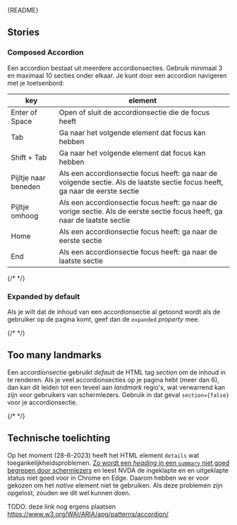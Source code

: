 
<Meta of={AccordionStories} />

<Markdown>{README}</Markdown>

<Primary />

<Controls />

## Stories

### Composed Accordion

Een accordion bestaat uit meerdere accordionsecties. Gebruik minimaal 3 en maximaal 10 secties onder elkaar. Je kunt door een accordion navigeren met je toetsenbord:

| key                  | element                                                                                                                      |
| -------------------- | ---------------------------------------------------------------------------------------------------------------------------- |
| Enter of Space       | Open of sluit de accordionsectie die de focus heeft                                                                          |
| Tab                  | Ga naar het volgende element dat focus kan hebben                                                                            |
| Shift + Tab          | Ga naar het volgende element dat focus kan hebben                                                                            |
| Pijltje naar beneden | Als een accordionsectie focus heeft: ga naar de volgende sectie. Als de laatste sectie focus heeft, ga naar de eerste sectie |
| Pijltje omhoog       | Als een accordionsectie focus heeft: ga naar de vorige sectie. Als de eerste sectie focus heeft, ga naar de laatste sectie   |
| Home                 | Als een accordionsectie focus heeft: ga naar de eerste sectie                                                                |
| End                  | Als een accordionsectie focus heeft: ga naar de laatste sectie                                                               |

{/* <Canvas of={AccordionStories.ComposedAccordion} /> */}

### Expanded by default

Als je wilt dat de inhoud van een accordionsectie al getoond wordt als de gebruiker op de pagina komt, geef dan de `expanded` _property_ mee.

{/* <Canvas of={AccordionStories.ExpandedByDefault} /> */}

## Too many landmarks

Een accordionsectie gebruikt _default_ de HTML tag _section_ om de inhoud in te renderen.
Als je veel accordionsecties op je pagina hebt (meer dan 6), dan kan dit leiden tot een teveel aan _landmark_ regio's, wat verwarrend kan zijn voor gebruikers van schermlezers.
Gebruik in dat geval `section={false}` voor je accordionsectie.

{/* <Canvas of={AccordionStories.TooManyLandmarks} /> */}

## Technische toelichting

Op het moment (28-6-2023) heeft het HTML element `details` wat toegankelijkheidsproblemen.
[Zo wordt een _heading_ in een `summary` niet goed begrepen door schermlezers](https://developer.mozilla.org/en-US/docs/Web/HTML/Element/summary#summaries_as_headings) en
leest NVDA de ingeklapte en en uitgeklapte status niet goed voor in Chrome en Edge. Daarom hebben we er voor gekozen om het _native_ element niet te gebruiken.
Als deze problemen zijn opgelost, zouden we dit wel kunnen doen.

TODO: deze link nog ergens plaatsen https://www.w3.org/WAI/ARIA/apg/patterns/accordion/
